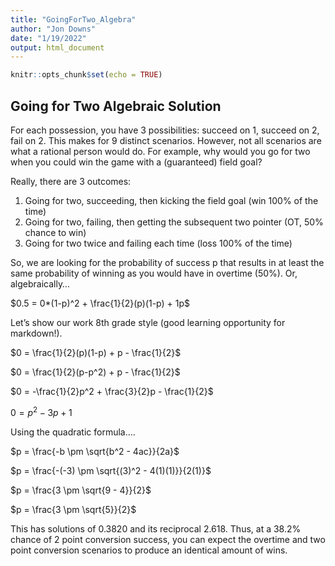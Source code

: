```yaml
---
title: "GoingForTwo_Algebra"
author: "Jon Downs"
date: "1/19/2022"
output: html_document
---
```


```r
knitr::opts_chunk$set(echo = TRUE)
```

## Going for Two Algebraic Solution

For each possession, you have 3 possibilities: succeed on 1, succeed on 2, fail on 2. This makes for 9 distinct scenarios. However, not all scenarios are what a rational person would do. For example, why would you go for two when you could win the game with a (guaranteed) field goal?

Really, there are 3 outcomes:

1. Going for two, succeeding, then kicking the field goal (win 100% of the time)
2. Going for two, failing, then getting the subsequent two pointer (OT, 50% chance to win)
3. Going for two twice and failing each time (loss 100% of the time)


So, we are looking for the probability of success p that results in at least the same probability of winning as you would have in overtime (50%). Or, algebraically...

$0.5 = 0*(1-p)^2 + \frac{1}{2}(p)(1-p) + 1p$

Let's show our work 8th grade style (good learning opportunity for markdown!).

$0 = \frac{1}{2}(p)(1-p) + p - \frac{1}{2}$

$0 = \frac{1}{2}(p-p^2) + p - \frac{1}{2}$

$0 = -\frac{1}{2}p^2 + \frac{3}{2}p - \frac{1}{2}$

$0 = p^2 - 3p + 1$

Using the quadratic formula....

$p = \frac{-b \pm \sqrt{b^2 - 4ac}}{2a}$

$p = \frac{-(-3) \pm \sqrt{(3)^2 - 4(1)(1)}}{2(1)}$

$p = \frac{3 \pm \sqrt{9 - 4}}{2}$

$p = \frac{3 \pm \sqrt{5}}{2}$

This has solutions of 0.3820 and its reciprocal 2.618. Thus, at a 38.2% chance of 2 point conversion success, you can expect the overtime and two point conversion scenarios to produce an identical amount of wins.
